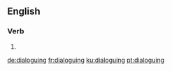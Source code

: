 ==English==

===Verb===
{{head|en|present participle}}

# {{present participle of|dialogue|lang=en}}

[[de:dialoguing]]
[[fr:dialoguing]]
[[ku:dialoguing]]
[[pt:dialoguing]]